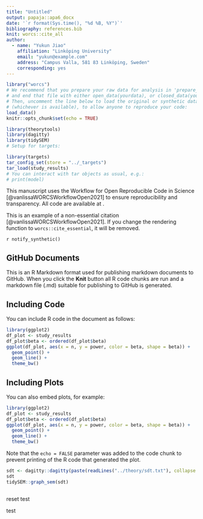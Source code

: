 ```yaml
---
title: "Untitled"
output: papaja::apa6_docx
date: '`r format(Sys.time(), "%d %B, %Y")`'
bibliography: references.bib
knit: worcs::cite_all
author:
  - name: "Yukun Jiao"
    affiliation: "Linköping University"
    email: "yukun@example.com"
    address: "Campus Valla, 581 83 Linköping, Sweden"
    corresponding: yes
---
```


```r
library("worcs")
# We recommend that you prepare your raw data for analysis in 'prepare_data.R',
# and end that file with either open_data(yourdata), or closed_data(yourdata).
# Then, uncomment the line below to load the original or synthetic data
# (whichever is available), to allow anyone to reproduce your code:
load_data()
knitr::opts_chunk$set(echo = TRUE)

library(theorytools)
library(dagitty)
library(tidySEM)
# Setup for targets:

library(targets)
tar_config_set(store = "../_targets")
tar_load(study_results)
# You can interact with tar objects as usual, e.g.:
# print(model)
```

This manuscript uses the Workflow for Open Reproducible Code in Science [@vanlissaWORCSWorkflowOpen2021] to ensure reproducibility and transparency. All code <!--and data--> are available at <worcs_workflow>.

This is an example of a non-essential citation [@vanlissaWORCSWorkflowOpen2021]. If you change the rendering function to `worcs::cite_essential`, it will be removed.

<!--The function below inserts a notification if the manuscript is knit using synthetic data. Make sure to insert it after load_data().-->
`r notify_synthetic()`

## GitHub Documents

This is an R Markdown format used for publishing markdown documents to GitHub. When you click the **Knit** button all R code chunks are run and a markdown file (.md) suitable for publishing to GitHub is generated.

## Including Code

You can include R code in the document as follows:

```r
library(ggplot2)
df_plot <- study_results
df_plot$beta <- ordered(df_plot$beta)
ggplot(df_plot, aes(x = n, y = power, color = beta, shape = beta)) +
  geom_point() +
  geom_line() +
  theme_bw()
```

## Including Plots

You can also embed plots, for example:

```r
library(ggplot2)
df_plot <- study_results
df_plot$beta <- ordered(df_plot$beta)
ggplot(df_plot, aes(x = n, y = power, color = beta, shape = beta)) +
  geom_point() +
  geom_line() +
  theme_bw()
```

Note that the `echo = FALSE` parameter was added to the code chunk to prevent printing of the R code that generated the plot.


```r
sdt <- dagitty::dagitty(paste(readLines("../theory/sdt.txt"), collapse = "\n"))
sdt
tidySEM::graph_sem(sdt)

```

```r

```


reset test

test